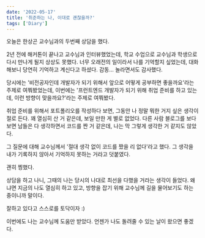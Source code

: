 ```yaml
---
date: '2022-05-17'
title: '취준하는 나, 이대로 괜찮을까?'
tags: ['Diary']
---
```


오늘은 한상곤 교수님과의 두번째 상담을 했다.

2년 전에 해커톤이 끝나고 교수님과 인터뷰했었는데, 학교 수업으로 교수님과 학생으로 다시 만나게 될지 상상도 못했다.
너무 오래전의 일이라서 나를 기억할지 싶었는데, 대화해보니 당연히 기억하고 계신다고 하셨다.
감동... 놀라면서도 감사했다.

당시에는 '비전공자인데 개발자가 되기 위해서 앞으로 어떻게 공부하면 좋을까요'라는 주제로 여쭤봤었는데,
이번에는 '프런트엔드 개발자가 되기 위해 취업 준비를 하고 있는데, 이런 방향이 맞을까요?'라는 주제로 여쭤봤다. 

취업 준비를 위해서 포트폴리오를 작성하다 보면, 그동안 나 정말 뭐한 거지 싶은 생각이 절로 든다. 
꽤 열심히 산 거 같은데, 보일 만한 게 별로 없었다.
다른 사람 블로그를 보다 보면 남들은 다 생각하면서 코드를 짠 거 같은데, 나는 막 그렇게 생각한 거 같지도 않았다.

그 질문에 대해 교수님께서 '절대 생각 없이 코드를 짰을 리 없다'라고 했다. 
그 생각을 내가 기록하지 않아서 기억하지 못하는 거라고 덧붙였다.

괜히 찡했다. 

상담을 하고 나니, 그때의 나는 당시의 나대로 최선을 다했을 거라는 생각이 들었다.
왜냐면 지금의 나도 열심히 하고 있고, 방향을 잡기 위해 교수님께 길을 물어보기도 하는 중이니까 말이다.

잘하고 있다고 스스로를 토닥이자 :)

이번에도 나는 교수님께 도움만 받았다. 언젠가 나도 돌려줄 수 있는 날이 왔으면 좋겠다. 